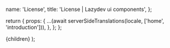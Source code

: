 


  name: 'License',
  title: 'License | Lazydev ui components',
};

  return {
    props: {
      ...(await serverSideTranslations(locale, ['home', 'introduction'])),
    },
  };
};

<PrevAndNext leftPath="#!" rightPath="/docs/theme" />



  <NestedLayout name={meta.name} title={meta.title}>
    {children}
  </NestedLayout>
);
